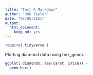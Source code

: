 ```yaml
---
title: "Test R Markdown"
author: "Rob Taylor"
date: "07/06/2021"
output: 
  html_document: 
    keep_md: yes
---
```


```r
require( tidyverse )
```

Plotting diamond data using hex_geom.

```r
ggplot( diamonds, aes(carat, price)) +
  geom_hex()
```

